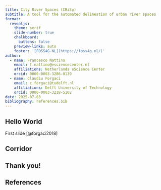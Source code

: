 ```yaml
---
title: City River Spaces (CRiSp)
subtitle: A tool for the automated delineation of urban river spaces
format:
  revealjs:
    theme: serif
    slide-number: true
    chalkboard:
      buttons: false
    preview-links: auto
    footer: '[FOSS4G-NL](https://foss4g.nl/)'
author:
  - name: Francesco Nattino
    email: f.nattino@esciencecenter.nl
    affiliations: Netherlands eScience Center
    orcid: 0000-0003-3286-0139
  - name: Claudiu Forgaci
    email: c.forgaci@tudelft.nl
    affiliations: Delft University of Technology
    orcid: 0000-0003-3218-5102
date: 2025-07-03
bibliography: references.bib
---
```


## Hello World

First slide [@forgaci2018]

## Corridor



## Thank you!

## References

::: {#refs}
:::